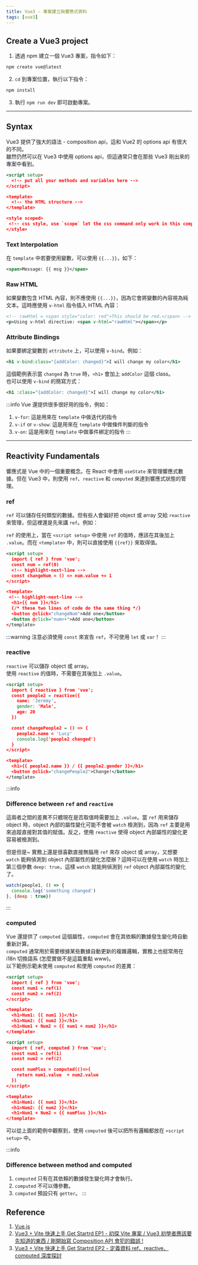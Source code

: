 ```yaml
---
title: Vue3 - 專案建立與響應式資料
tags: [vue3]
---
```

## Create a Vue3 project
1. 透過 npm 建立一個 Vue3 專案，指令如下：
```powershell
npm create vue@latest
```

2. `cd` 到專案位置，執行以下指令：
```powershell
npm install
```

3. 執行 `npm run dev` 即可啟動專案。

---

## Syntax
Vue3 提供了強大的語法 - composition api，這和 Vue2 的 options api 有很大的不同。  
雖然仍然可以在 Vue3 中使用 options api，但這通常只會在那些 Vue3 剛出來的專案中看到。

```xml title='composition api'
<script setup>
  <!-- put all your methods and variables here -->
</script>

<template>
  <!-- the HTML structure -->
</template>

<style scoped>
 <!-- css style, use `scope` let the css command only work in this component ​ -->
</style>
```

### Text Interpolation
在 `template` 中若要使用變數，可以使用 `{{...}}`，如下：
```xml
<span>Message: {{ msg }}</span>
```

### Raw HTML
如果變數包含 HTML 內容，則不應使用 `{{...}}`，因為它會將變數的內容視為純文本。這時應使用 `v-html` 指令插入 HTML 內容：
```xml
<!-- rawHtml = <span style="color: red">This should be red.</span> -->
<p>Using v-html directive: <span v-html="rawHtml"></span></p>
```

### Attribute Bindings
如果要綁定變數到 `attribute` 上，可以使用 `v-bind`。例如：
```xml
<h1 v-bind:class="{addColor: changed}">I will change my color</h1>
```
這個範例表示當 `changed` 為 `true` 時，`<h1>` 會加上 `addColor` 這個 class。  
也可以使用 `v-bind` 的簡寫方式：
```xml
<h1 :class="{addColor: changed}">I will change my color</h1>
```

:::info
Vue 還提供很多很好用的指令，例如：
1. `v-for`:  這是用來在 `template` 中做迭代的指令
2. `v-if` or `v-show`: 這是用來在 `template` 中做條件判斷的指令
3. `v-on`: 這是用來在 `template` 中做事件綁定的指令
:::

---

## Reactivity Fundamentals
響應式是 Vue 中的一個重要概念。在 React 中會用 `useState` 來管理響應式數據。但在 Vue3 中，則使用 `ref`、`reactive` 和 `computed` 來達到響應式狀態的管理。

### ref
`ref` 可以儲存任何類型的數據。但有些人會偏好把 object 或 array 交給 `reactive` 來管理，但這裡還是先來講 `ref`。例如：

`ref` 的使用上，當在 `<script setup>` 中使用 `ref` 的值時，應該在其後加上 `.value`。而在 `<template>` 中，則可以直接使用 `{{ref}}` 來取得值。
```xml
<script setup>
  import { ref } from 'vue';
  const num = ref(0)
  <!-- highlight-next-line -->
  const changeNum = () => num.value += 1
</script>

<template>
 <!-- highlight-next-line -->
  <h1>{{ num }}</h1>
  {/* these two lines of code do the same thing */}
  <button @click="changeNum">Add one</button>
  <button @click="num++">Add one</button>
</template>
```

:::warning
注意必須使用 `const` 來宣告 `ref`，不可使用 `let` 或 `var`！
:::

### reactive
`reactive` 可以儲存 object 或 array。  
使用 `reactive` 的值時，不需要在其後加上 `.value`。

```xml
<script setup>
  import { reactive } from 'vue';
  const people2 = reactive({
    name: 'Jeremy',
    gender: 'Male',
    age: 20
  })

  const changePeople2 = () => {
    people2.name = 'Lucy'
    console.log('people2 changed')
  }
</script>

<template>
  <h1>{{ people2.name }} / {{ people2.gender }}</h1>
  <button @click="changePeople2">Change!</button>
</template>
```
:::info
### Difference between `ref` and `reactive`
這兩者之間的差異不只體現在是否取值時需要加上 `.value`。當 `ref` 用來儲存 object 時，object 內部的屬性變化可能不會被 `watch` 檢測到，因為 `ref` 主要是用來追蹤直接對其值的賦值。反之，使用 `reactive` 使得 object 內部屬性的變化更容易被檢測到。

但是但是~ 實務上還是很喜歡直接無腦用 `ref` 來存 object 或 array，又想要 `watch` 能夠偵測到 object 內部屬性的變化怎麼辦？這時可以在使用 `watch` 時加上第三個參數 `deep: true`，這樣 `watch` 就能夠偵測到 `ref` object 內部屬性的變化了。

```js
watch(people1, () => {
  console.log('something changed')
}, {deep : true})
```
:::

### computed
Vue 還提供了 `computed` 這個屬性，`computed` 會在其依賴的數據發生變化時自動重新計算。  
`computed` 通常用於需要根據某些數據自動更新的複雜邏輯，實務上也挺常用在 i18n 切換語系 (怎麼實做不是這篇重點 www)。  
以下範例示範未使用 `computed` 和使用 `computed` 的差異：

```xml title='Before use computed'
<script setup>
  import { ref } from 'vue';
  const num1 = ref(1)
  const num2 = ref(2)
</script>

<template>
  <h1>Num1: {{ num1 }}</h1>
  <h1>Num2: {{ num2 }}</h1>
  <h1>Num1 + Num2 = {{ num1 + num2 }}</h1>
</template>
```

```xml title='After use computed'
<script setup>
  import { ref, computed } from 'vue';
  const num1 = ref(1)
  const num2 = ref(2)

  const numPlus = computed(()=>{
    return num1.value  + num2.value
  })
</script>

<template>
  <h1>Num1: {{ num1 }}</h1>
  <h1>Num2: {{ num2 }}</h1>
  <h1>Num1 + Num2 = {{ numPlus }}</h1>
</template>
```
可以從上面的範例中觀察到，使用 `computed` 後可以把所有邏輯都放在 `<script setup>` 中。

:::info
### Difference between method and computed
1. `computed` 只有在其依賴的數據發生變化時才會執行。
2. `computed` 不可以傳參數。
3. `computed` 預設只有 `getter`。
:::

## Reference
1. [Vue.js](https://cn.vuejs.org/guide/quick-start.html)
2. [Vue3 + Vite 快速上手 Get Startrd EP1 - 初探 Vite 專案 / Vue3 初學者應該要先知道的東西 / 剛開始寫 Composition API 會犯的錯誤 !](https://www.youtube.com/watch?v=rNQIA0Fe9KQ)
3. [Vue3 + Vite 快速上手 Get Startrd EP2 - 定義資料 ref、reactive、computed 深度探討](https://www.youtube.com/watch?v=gJF5Cf2fz1A)